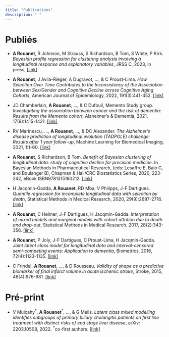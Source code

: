 ```yaml
---
title: "Publications"
description: " "
---
```


# Publiés

- **A Rouanet**,  R Johnson, M Strauss, S Richardson, B Tom, S White, P Kirk. *Bayesian profile regression for clustering analysis involving a longitudinal response and explanatory variables*, JRSS C, 2023, in press,  [[link]](https://arxiv.org/abs/2111.04518v1)

- 	**A Rouanet**, J Avila-Rieger, A Dugravot, ..., & C Proust-Lima. *How Selection Over Time Contributes to the Inconsistency of the Association between Sex/Gender and Cognitive Decline across Cognitive Aging Cohorts*, American Journal of Epidemiology, 2022, 191(3):441-452. [[link]](https://pubmed.ncbi.nlm.nih.gov/34521111)

- JD Chamberlain, **A Rouanet**, ..., & C Dufouil, Memento Study group. *Investigating the association between cancer and the risk of dementia: Results from the Memento cohort*,  Alzheimer's & Dementia, 2021, 17(9):1415-1421. [[link]](https://alz-journals.onlinelibrary.wiley.com/doi/10.1002/alz.12308)

- RV Marinescu, ..., **A Rouanet**, ..., & DC Alexander. *The Alzheimer's disease prediction of longitudinal evolution (TADPOLE) challenge: Results after 1 year follow-up*,  Machine Learning for Biomedical Imaging, 2021, 1:1-60. [[link]](https://www.melba-journal.org/papers/2021:019.html)

- 	**A Rouanet**, S Richardson, B Tom. *Benefit of Bayesian clustering of longitudinal data: study of cognitive decline for precision medicine*. In Bayesian Methods in Pharmaceutical Research, (eds: Lesaffre E, Baio G, and Boulanger B), Chapman & Hall/CRC Biostatistics Series, 2020, 223-242, eBook ISBN9781315180212.
[[link]](https://www.taylorfrancis.com/chapters/edit/10.1201/9781315180212-11/benefit-bayesian-clustering-longitudinal-data-study-cognitive-decline-precision-medicine-ana%C3%AFs-rouanet-sylvia-richardson-brian-tom)

- H Jacqmin-Gadda, **A Rouanet**, RD Mba, V Philipps, J-F Dartigues. *Quantile regression for incomplete longitudinal data with selection by death*, Statistical Methods in Medical Research, 2020, 29(9):2697-2716. [[link]](https://journals.sagepub.com/doi/abs/10.1177/0962280220909986)

- **A Rouanet**,  C Helmer, J-F Dartigues, H Jacqmin-Gadda. *Interpretation of mixed models and marginal models with cohort attrition due to death and drop-out*, Statistical Methods in Medical Research, 2017, 28(2):343-356. [[link]](https://journals.sagepub.com/doi/abs/10.1177/0962280217723675?journalCode=smma)


- **A Rouanet**, P Joly, J-F Dartigues, C Proust-Lima, H Jacqmin-Gadda. *Joint latent class model for longitudinal data and interval-censored semi-competing events: Application to dementia*, Biometrics, 2016, 72(4):1123-1135. [[link]](https://www.jstor.org/stable/44695330?seq=1)


- C Frindel, **A Rouanet**, ..., & D Rousseau. *Validity of shape as a predictive biomarker of final infarct volume in acute ischemic stroke*, Stroke, 2015, 46(4):976-981. [[link]](https://www.ahajournals.org/doi/10.1161/STROKEAHA.114.008046)



# Pré-print

- V Mulcahy$^*$, **A Rouanet**$^*$,  ...,  & G Mells. *Latent class mixed modelling identifies subgroups of primary biliary cholangitis patients on first line treatment with distinct risks of end stage liver disease*, arXiv: 2203.10508, 2022. $^*$co-first authors. [[link]](https://arxiv.org/abs/2203.10508)


